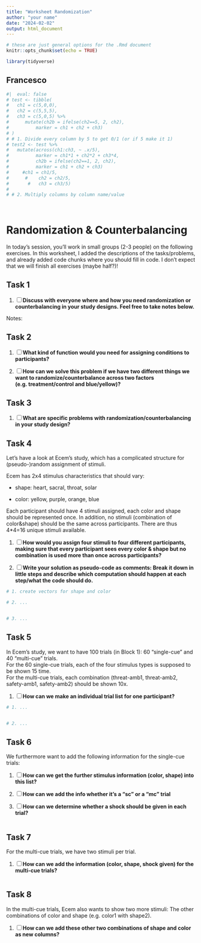 ```yaml
---
title: "Worksheet Randomization"
author: "your name"
date: "2024-02-02"
output: html_document
---
```


```r
# these are just general options for the .Rmd document
knitr::opts_chunk$set(echo = TRUE)

library(tidyverse)
```

## Francesco

```r
#|  eval: false
# test <- tibble(
#   ch1 = c(5,0,0),
#   ch2 = c(5,5,5),
#   ch3 = c(5,0,5) %>% 
#      mutate(ch2b = ifelse(ch2==5, 2, ch2),
#          marker = ch1 + ch2 + ch3)
# )
# # 1. Divide every column by 5 to get 0/1 (or if 5 make it 1)
# test2 <- test %>% 
#   mutate(across(ch1:ch3, ~ .x/5),
#          marker = ch1*1 + ch2*2 + ch3*4,
#          ch2b = ifelse(ch2==1, 2, ch2),
#          marker = ch1 + ch2 + ch3)
#     #ch1 = ch1/5,
#      #    ch2 = ch2/5,
#       #   ch3 = ch3/5)
# 
# # 2. Multiply columns by column name/value
  
  
```

# Randomization & Counterbalancing

In today's session, you'll work in small groups (2-3 people) on the following exercises. In this worksheet, I added the descriptions of the tasks/problems, and already added code chunks where you should fill in code. I don't expect that we will finish all exercises (maybe half?)!

## Task 1

1.  [ ] **Discuss with everyone where and how you need randomization or counterbalancing in your study designs. Feel free to take notes below.**

Notes:

## Task 2

1.  [ ] **What kind of function would you need for assigning conditions to participants?**

2.  [ ] **How can we solve this problem if we have two different things we want to randomize/counterbalance across two factors (e.g. treatment/control and blue/yellow)?**

## Task 3

1.  [ ] **What are specific problems with randomization/counterbalancing in your study design?**

## Task 4

Let's have a look at Ecem's study, which has a complicated structure for (pseudo-)random assignment of stimuli.

Ecem has 2x4 stimulus characteristics that should vary:

-   shape: heart, sacral, throat, solar

-   color: yellow, purple, orange, blue

Each participant should have 4 stimuli assigned, each color and shape should be represented once. In addition, no stimuli (combination of color&shape) should be the same across participants. There are thus 4\*4=16 unique stimuli available.

1.  [ ] **How would you assign four stimuli to four different participants, making sure that every participant sees every color & shape but no combination is used more than once across participants?**

2.  [ ] **Write your solution as pseudo-code as comments: Break it down in little steps and describe which computation should happen at each step/what the code should do.**

```r
# 1. create vectors for shape and color

# 2. ...


# 3. ...


```

## Task 5

In Ecem's study, we want to have 100 trials (in Block 1): 60 "single-cue" and 40 "multi-cue" trials.\
For the 60 single-cue trials, each of the four stimulus types is supposed to be shown 15 time.\
For the multi-cue trials, each combination (threat-amb1, threat-amb2, safety-amb1, safety-amb2) should be shown 10x.

1.  [ ] **How can we make an individual trial list for one participant?**

```r
# 1. ...


# 2. ...
```

## Task 6

We furthermore want to add the following information for the single-cue trials:

1.  [ ] **How can we get the further stimulus information (color, shape) into this list?**

2.  [ ] **How can we add the info whether it’s a “sc” or a “mc” trial**

3.  [ ] **How can we determine whether a shock should be given in each trial?**

```r

```

## Task 7

For the multi-cue trials, we have two stimuli per trial.

1.  [ ] **How can we add the information (color, shape, shock given) for the multi-cue trials?**

```r

```

## Task 8

In the multi-cue trials, Ecem also wants to show two more stimuli: The other combinations of color and shape (e.g. color1 with shape2).

1.  [ ] **How can we add these other two combinations of shape and color as new columns?**

```r

```
